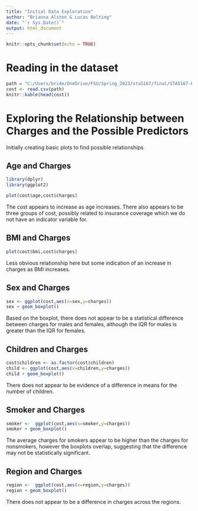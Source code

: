 ```yaml
---
title: "Initial Data Exploration"
author: "Brianna Alston & Lucas Nolting"
date: "`r Sys.Date()`"
output: html_document
---
```


```r
knitr::opts_chunk$set(echo = TRUE)
```

# Reading in the dataset

```r
path = "C:/Users/bri4e/OneDrive/FSU/Spring_2023/sta5167/final/STA5167-Final/insurance.csv"
cost <- read.csv(path)
knitr::kable(head(cost))
```

# Exploring the Relationship between Charges and the Possible Predictors

Initially creating basic plots to find possible relationships

## Age and Charges

```r
library(dplyr)
library(ggplot2)

plot(cost$age,cost$charges)
```

The cost appears to increase as age increases. There also appears to be three groups of cost, possibly related to insurance coverage which we do not have an indicator variable for.

## BMI and Charges

```r
plot(cost$bmi,cost$charges)
```
Less obvious relationship here but some indication of an increase in charges as BMI increases.

## Sex and Charges

```r
sex <- ggplot(cost,aes(x=sex,y=charges))
sex + geom_boxplot()
```

Based on the boxplot, there does not appear to be a statistical difference between charges for males and females, although the IQR for males is greater than the IQR for females.

## Children and Charges

```r
cost$children <- as.factor(cost$children)
child <- ggplot(cost,aes(x=children,y=charges))
child + geom_boxplot()
```

There does not appear to be evidence of a difference in means for the number of children.

## Smoker and Charges

```r
smoker <-  ggplot(cost,aes(x=smoker,y=charges))
smoker + geom_boxplot()
```

The average charges for smokers appear to be higher than the charges for nonsmokers, however the boxplots overlap, suggesting that the difference may not be statistically significant.

## Region and Charges

```r
region <-  ggplot(cost,aes(x=region,y=charges))
region + geom_boxplot()
```

There does not appear to be a difference in charges across the regions.



